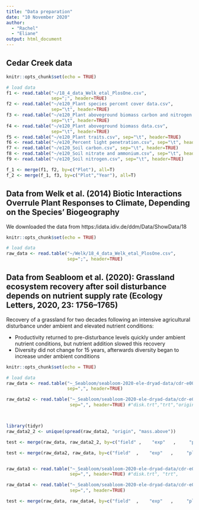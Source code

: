 ```yaml
---
title: "Data preparation"
date: "10 November 2020"
author: 
  - "Rachel"
  - "Eliane"
output: html_document
---
```



## Cedar Creek data 
```r
knitr::opts_chunk$set(echo = TRUE)

# load data
f1 <- read.table("~/18_4_data_Welk_etal_PlosOne.csv", 
                 sep=";", header=TRUE)
f2 <- read.table("~/e120_Plant species percent cover data.csv", 
                 sep="\t", header=TRUE)
f3 <- read.table("~/e120_Plant aboveground biomass carbon and nitrogen.csv",
                 sep="\t", header=TRUE)
f4 <- read.table("~/e120_Plant aboveground biomass data.csv", 
                 sep="\t", header=TRUE)
f5 <- read.table("~/e120_Plant traits.csv", sep="\t", header=TRUE)
f6 <- read.table("~/e120_Percent light penetration.csv", sep="\t", header=TRUE)
f7 <- read.table("~/e120_Soil carbon.csv", sep="\t", header=TRUE)
f8 <- read.table("~/e120_Soil nitrate and ammonium.csv", sep="\t", header=TRUE)
f9 <- read.table("~/e120_Soil nitrogen.csv", sep="\t", header=TRUE)

f_1 <- merge(f1, f2, by=c("Plot"), all=T)
f_2 <- merge(f_1, f3, by=c("Plot","Year"), all=T)
```


## Data from Welk et al. (2014) Biotic Interactions Overrule Plant Responses to Climate, Depending on the Species' Biogeography

We downloaded the data from https:/idata.idiv.de/ddm/Data/ShowData/18



```r
knitr::opts_chunk$set(echo = TRUE)

# load data
raw_data <- read.table("~/Welk/18_4_data_Welk_etal_PlosOne.csv",
                       sep=";", header=TRUE)
```


## Data from Seabloom et al. (2020): Grassland ecosystem recovery after soil disturbance depends on nutrient supply rate (Ecology Letters, 2020, 23: 1756–1765)

Recovery of a grassland for two decades following an intensive agricultural disturbance under ambient and elevated nutrient conditions:

- Productivity returned to pre-disturbance levels quickly under ambient nutrient conditions, but nutrient addition slowed this recovery
- Diversity did not change for 15 years, afterwards diversity began to increase under ambient conditions 


```r
knitr::opts_chunk$set(echo = TRUE)

# load data
raw_data <- read.table("~_Seabloom/seabloom-2020-ele-dryad-data/cdr-e001-e002-output-data.csv", 
                       sep=",", header=TRUE)

raw_data2 <- read.table("~_Seabloom/seabloom-2020-ele-dryad-data/cdr-e001-e002-output-data-origin-group.csv", 
                        sep=",", header=TRUE) #"disk.trt","trt","origin"



library(tidyr)
raw_data2_2 <- unique(spread(raw_data2, "origin", "mass.above"))

test <- merge(raw_data, raw_data2_2, by=c("field" ,    "exp"   ,     "plot"   ,    "year"   ,    "disk"     ,   "ntrt"     ,  "nadd"     ,  "other.add" ,"dur"), all=T)

test <- merge(raw_data2, raw_data, by=c("field"  ,    "exp"   ,     "plot"   ,    "year"   ,    "disk"     ,   "ntrt"     ,  "nadd"     ,  "other.add" ,"dur"), all=T)


raw_data3 <- read.table("~_Seabloom/seabloom-2020-ele-dryad-data/cdr-e001-e002-output-data-life-group.csv", 
                        sep=",", header=TRUE) #"disk.trt", "trt", 

raw_data4 <- read.table("~_Seabloom/seabloom-2020-ele-dryad-data/cdr-e001-e002-output-data-fun-group.csv", 
                        sep=",", header=TRUE)

test <- merge(raw_data, raw_data4, by=c("field"  ,    "exp"   ,     "plot"   ,    "year"   ,    "disk"     ,   "ntrt"     ,  "nadd"     ,  "other.add" ,"dur","mass.above"), all=T)
```

